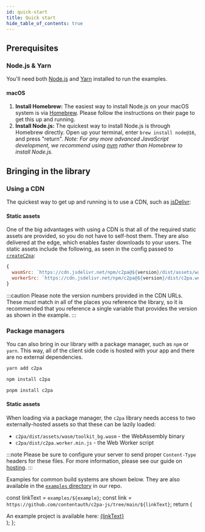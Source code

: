 ```yaml
---
id: quick-start
title: Quick start
hide_table_of_contents: true
---
```



## Prerequisites

### Node.js & Yarn

You'll need both [Node.js](https://nodejs.org/) and [Yarn](https://yarnpkg.com/) installed to run the examples.

#### macOS

1. **Install Homebrew:** The easiest way to install Node.js on your macOS system is via [Homebrew](https://brew.sh/).
   Please follow the instructions on their page to get this up and running.
1. **Install Node.js:** The quickest way to install Node.js is through Homebrew directly. Open up your terminal,
   enter `brew install node@16`, and press "return". _Note: For any more advanced JavaScript development, we recommend
   using [nvm](https://github.com/nvm-sh/nvm) rather than Homebrew to install Node.js._

## Bringing in the library

### Using a CDN

The quickest way to get up and running is to use a CDN, such as [jsDelivr](https://www.jsdelivr.com/):

<Sandbox file="/examples/cdn/main.ts" displayType="preview" />

#### Static assets

One of the big advantages with using a CDN is that all of the required static assets are provided, so you do not have
to self-host them. They are also delivered at the edge, which enables faster downloads to your users. The static assets
include the following, as seen in the config passed to [`createC2pa`](../../js-sdk/api/c2pa.createc2pa):

```js
{
  wasmSrc: `https://cdn.jsdelivr.net/npm/c2pa@${version}/dist/assets/wasm/toolkit_bg.wasm`,
  workerSrc: `https://cdn.jsdelivr.net/npm/c2pa@${version}/dist/c2pa.worker.min.js`,
}
```

:::caution
Please note the version numbers provided in the CDN URLs. These _must_ match in all of the places you reference the
library, so it is recommended that you reference a single variable that provides the version as shown in the example.
:::

### Package managers

You can also bring in our library with a package manager, such as `npm` or `yarn`. This way, all of the
client side code is hosted with your app and there are no external dependencies.

<Tabs>
   <TabItem value="yarn" label="Yarn" default>

```bash
yarn add c2pa
```

  </TabItem>
   <TabItem value="npm" label="NPM" default>

```bash
npm install c2pa
```

</TabItem>
  <TabItem value="pnpm" label="pNPM">

```bash
pnpm install c2pa
```

  </TabItem>

</Tabs>

#### Static assets

When loading via a package manager, the `c2pa` library needs access to two externally-hosted assets so that these can be
lazily loaded:

- `c2pa/dist/assets/wasm/toolkit_bg.wasm` - the WebAssembly binary
- `c2pa/dist/c2pa.worker.min.js` - the Web Worker script

:::note
Please be sure to configure your server to send proper `Content-Type` headers for these files. For more information,
please see our guide on [hosting](../guides/hosting).
:::

Examples for common build systems are shown below. They are also available in the [`examples` directory](https://github.com/contentauth/c2pa-js/tree/main/examples) in our repo.

  const linkText = `examples/${example}`;
  const link = `https://github.com/contentauth/c2pa-js/tree/main/${linkText}`;
  return (
    <div className="example-link">
      An example project is available here: <a href={link}>{linkText}</a>
    </div>
  );
};

<Tabs lazy>
  <TabItem value="vite" label="Vite" default>
    <Sandbox file="/examples/quick-start/main.ts" />
  </TabItem>
  <TabItem value="rollup" label="Rollup">
    <Sandbox example="minimal-ts-rollup" file="/src/main.ts" browserPath="/" />
  </TabItem>
  <TabItem value="webpack" label="Webpack">
    <Sandbox example="minimal-ts-webpack" file="/src/main.ts" browserPath="/" />
  </TabItem>
</Tabs>
